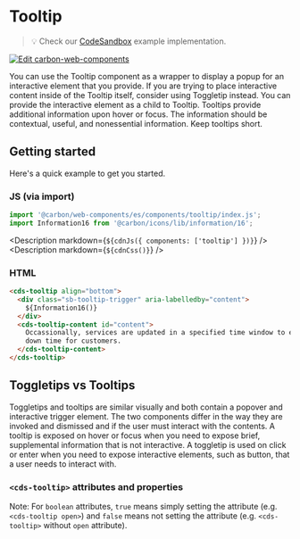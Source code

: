 
# Tooltip

> 💡 Check our
> [CodeSandbox](https://codesandbox.io/s/github/carbon-design-system/carbon-for-ibm-dotcom/tree/feat/cwc-v2/packages/carbon-web-components/examples/codesandbox/basic/components/tooltip)
> example implementation.

[![Edit carbon-web-components](https://codesandbox.io/static/img/play-codesandbox.svg)](https://codesandbox.io/s/github/carbon-design-system/carbon-for-ibm-dotcom/tree/feat/cwc-v2/packages/carbon-web-components/examples/codesandbox/basic/components/tooltip)

You can use the Tooltip component as a wrapper to display a popup for an
interactive element that you provide. If you are trying to place interactive
content inside of the Tooltip itself, consider using Toggletip instead. You can
provide the interactive element as a child to Tooltip. Tooltips provide
additional information upon hover or focus. The information should be
contextual, useful, and nonessential information. Keep tooltips short.

## Getting started

Here's a quick example to get you started.

### JS (via import)

```javascript
import '@carbon/web-components/es/components/tooltip/index.js';
import Information16 from '@carbon/icons/lib/information/16';
```

<Description markdown={`${cdnJs({ components: ['tooltip'] })}`} />
<Description markdown={`${cdnCss()}`} />

### HTML

```html
<cds-tooltip align="bottom">
  <div class="sb-tooltip-trigger" aria-labelledby="content">
    ${Information16()}
  </div>
  <cds-tooltip-content id="content">
    Occassionally, services are updated in a specified time window to ensure no
    down time for customers.
  </cds-tooltip-content>
</cds-tooltip>
```

## Toggletips vs Tooltips

Toggletips and tooltips are similar visually and both contain a popover and
interactive trigger element. The two components differ in the way they are
invoked and dismissed and if the user must interact with the contents. A tooltip
is exposed on hover or focus when you need to expose brief, supplemental
information that is not interactive. A toggletip is used on click or enter when
you need to expose interactive elements, such as button, that a user needs to
interact with.

### `<cds-tooltip>` attributes and properties

Note: For `boolean` attributes, `true` means simply setting the attribute (e.g.
`<cds-tooltip open>`) and `false` means not setting the attribute (e.g.
`<cds-tooltip>` without `open` attribute).

<Props of="cds-tooltip" />
